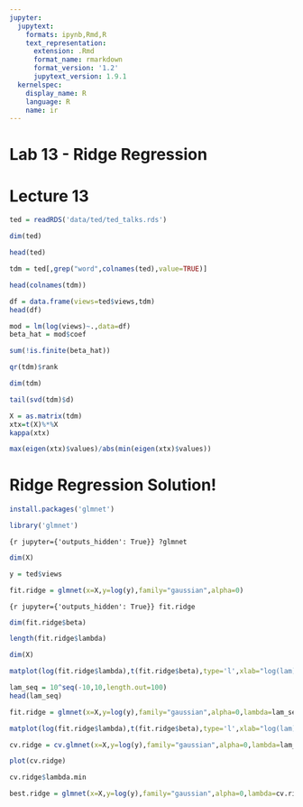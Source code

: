 ```yaml
---
jupyter:
  jupytext:
    formats: ipynb,Rmd,R
    text_representation:
      extension: .Rmd
      format_name: rmarkdown
      format_version: '1.2'
      jupytext_version: 1.9.1
  kernelspec:
    display_name: R
    language: R
    name: ir
---
```


# Lab 13 - Ridge Regression
# Lecture 13

```r
ted = readRDS('data/ted/ted_talks.rds')
```

```r
dim(ted)
```

```r
head(ted)
```

```r
tdm = ted[,grep("word",colnames(ted),value=TRUE)]
```

```r
head(colnames(tdm))
```

```r
df = data.frame(views=ted$views,tdm)
head(df)
```

```r
mod = lm(log(views)~.,data=df)
beta_hat = mod$coef
```

```r
sum(!is.finite(beta_hat))
```

```r
qr(tdm)$rank
```

```r
dim(tdm)
```

```r
tail(svd(tdm)$d)
```

```r
X = as.matrix(tdm)
xtx=t(X)%*%X
kappa(xtx)
```

```r
max(eigen(xtx)$values)/abs(min(eigen(xtx)$values))
```

# Ridge Regression Solution!

```r
install.packages('glmnet')
```

```r
library('glmnet')
```

```{r jupyter={'outputs_hidden': True}}
?glmnet
```

```r
dim(X)
```

```r
y = ted$views
```

```r
fit.ridge = glmnet(x=X,y=log(y),family="gaussian",alpha=0)
```

```{r jupyter={'outputs_hidden': True}}
fit.ridge
```

```r
dim(fit.ridge$beta)
```

```r
length(fit.ridge$lambda)
```

```r
dim(X)
```

```r
matplot(log(fit.ridge$lambda),t(fit.ridge$beta),type='l',xlab="log(lam)",ylab="beta")
```

```r
lam_seq = 10^seq(-10,10,length.out=100)
head(lam_seq)
```

```r
fit.ridge = glmnet(x=X,y=log(y),family="gaussian",alpha=0,lambda=lam_seq)
```

```r
matplot(log(fit.ridge$lambda),t(fit.ridge$beta),type='l',xlab="log(lam)",ylab="beta")
```

```r
cv.ridge = cv.glmnet(x=X,y=log(y),family="gaussian",alpha=0,lambda=lam_seq)
```

```r
plot(cv.ridge)
```

```r
cv.ridge$lambda.min
```

```r
best.ridge = glmnet(x=X,y=log(y),family="gaussian",alpha=0,lambda=cv.ridge$lambda.min)
```
